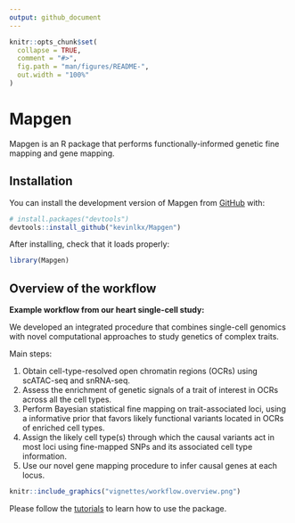 ```yaml
---
output: github_document
---
```


<!-- README.md is generated from README.Rmd. Please edit that file -->

```r
knitr::opts_chunk$set(
  collapse = TRUE,
  comment = "#>",
  fig.path = "man/figures/README-",
  out.width = "100%"
)
```

# Mapgen

<!-- badges: start -->
<!-- badges: end -->

Mapgen is an R package that performs functionally-informed genetic fine mapping and gene mapping.

## Installation

You can install the development version of Mapgen from [GitHub](https://github.com/) with:

``` r
# install.packages("devtools")
devtools::install_github("kevinlkx/Mapgen")
```

After installing, check that it loads properly:
``` r
library(Mapgen)
```

## Overview of the workflow

**Example workflow from our heart single-cell study:**

We developed an integrated procedure that combines single-cell genomics with 
novel computational approaches to study genetics of complex traits.

Main steps:

   1. Obtain cell-type-resolved open chromatin regions (OCRs) using scATAC-seq and snRNA-seq. 
   2. Assess the enrichment of genetic signals of a trait of interest in OCRs across all the cell types.
   3. Perform Bayesian statistical fine mapping on trait-associated loci, 
   using a informative prior that favors likely 
   functional variants located in OCRs of enriched cell types. 
   4. Assign the likely cell type(s) through which the causal variants act in most loci 
   using fine-mapped SNPs and its associated cell type information.
   5. Use our novel gene mapping procedure to infer causal genes at each locus. 

```r
knitr::include_graphics("vignettes/workflow.overview.png")
```

Please follow the [tutorials](https://kevinlkx.github.io/Mapgen/articles/index.html) 
to learn how to use the package. 


